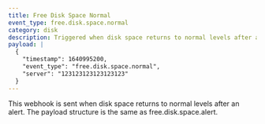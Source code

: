```yaml
---
title: Free Disk Space Normal
event_type: free.disk.space.normal
category: disk
description: Triggered when disk space returns to normal levels after an alert
payload: |
  {
    "timestamp": 1640995200,
    "event_type": "free.disk.space.normal",
    "server": "123123123123123123"
  }
---
```


This webhook is sent when disk space returns to normal levels after an alert. The payload structure is the same as free.disk.space.alert.